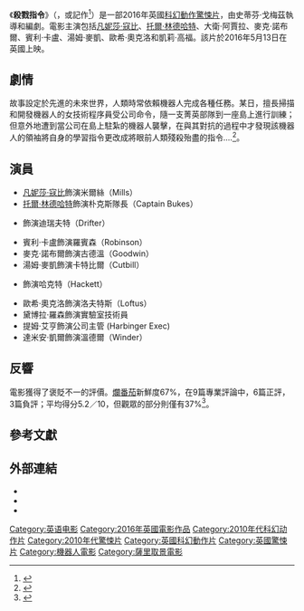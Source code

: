 {{noteTA
|G1=Movie
|G2=Show
}}
{{Infobox film
| name           = 殺戮指令
| original_name  = {{lang|en|''Kill Command''}}
| image          = Kill Command Poster.jpg
| caption        = 電影海報
| director       = 史蒂芬·戈梅茲
| producer       = {{plainlist|
* {{link-en|艾倫·尼布洛|Allan Niblo}}
* 魯伯特·普雷斯頓
* 詹姆士·李察森
* 吉姆·史賓賽
}}
| writer         = 史蒂芬·戈梅茲
| starring       = {{plainlist|
* [[凡妮莎·寇比|凡妮莎·寇比]]
* [[托爾·林德哈特|托爾·林德哈特]]
* 大衛·阿賈拉
* 賓利·卡盧
* 麥克·諾布爾
* 湯姆·麥凱
* 凱莉·高福
* 歐希·奧克洛
* 黛博拉·羅森
}}
| music          = {{link-en|史蒂芬·希爾頓|Stephen Hilton}}
| cinematography = {{link-en|賽門·丹尼斯|Simon Dennis}}
| editing        = {{plainlist|
* 塞萊斯特·博思威克
* 亞歷士·麥基
}}
| studio         = {{link-en|Vertigo Films|Vertigo Films}}
| distributor    = Vertigo Films<br>Front Row Filmed Entertainment<br>Parco Co. Ltd.
| released       = {{film date|2016|5|13|英國}}
| runtime        = 99分鐘
| country        = 英國
| language       = 英語
| budget         = 
| gross          = 
| preceded_by    = 
| followed_by    = 
| cn_name        = 
| hk_name        = 
| tw_name        = 
}}
《'''殺戮指令'''》（{{lang-en|''Kill Command''}}，或記作{{lang|en|''Identify''}}<ref>{{cite web |url=http://www.cinemafantastique.net/Identify.html |title=Critique du Film: ''Identify'' |publisher=[[Cinefantastique|Cinefantastique]] |accessdate=2016-08-10 |archive-date=2020-10-25 |archive-url=https://web.archive.org/web/20201025015134/https://cinemafantastique.net/Identify.html |dead-url=no }}</ref>）是一部2016年英國[[科幻片|科幻]][[動作片|動作]][[驚悚片|驚悚片]]，由史蒂芬·戈梅茲執導和編劇。電影主演包括[[凡妮莎·寇比|凡妮莎·寇比]]、[[托爾·林德哈特|托爾·林德哈特]]、大衛·阿賈拉、麥克·諾布爾、賓利·卡盧、湯姆·麥凱、歐希·奧克洛和凱莉·高福。該片於2016年5月13日在英國上映。

==劇情==
故事設定於先進的未來世界，人類時常依賴機器人完成各種任務。某日，擅長掃描和開發機器人的女技術程序員受公司命令，隨一支菁英部隊到一座島上進行訓練；但意外地遭到當公司在島上駐紮的機器人襲擊，在與其對抗的過程中才發現該機器人的領袖將自身的學習指令更改成將眼前人類殘殺殆盡的指令....<ref>{{cite web |url=https://www.youtube.com/watch?v=6ZWvWNgCyqg |title=KILL COMMAND Official Trailer (2016) Sci-Fi Action Movie HD |publisher=[[YouTube|YouTube]] |date=2016年6月1日 |access-date=2016年6月1日 |archive-date=2021年2月2日 |archive-url=https://web.archive.org/web/20210202131703/https://www.youtube.com/watch?v=6ZWvWNgCyqg |dead-url=no }}</ref>。

==演員==
* [[凡妮莎·寇比|凡妮莎·寇比]]飾演米爾絲（Mills）
* [[托爾·林德哈特|托爾·林德哈特]]飾演朴克斯隊長（Captain Bukes）
* {{le|大衛·阿賈拉|David Ajala}}飾演迪瑞夫特（Drifter）
* 賓利·卡盧飾演羅賓森（Robinson）
* 麥克·諾布爾飾演古德溫（Goodwin）
* 湯姆·麥凱飾演卡特比爾（Cutbill）
* {{le|凱莉·高福|Kelly Gough}}飾演哈克特（Hackett）
* 歐希·奧克洛飾演洛夫特斯（Loftus）
* 黛博拉·羅森飾演實驗室技術員
* 提姆·艾亨飾演公司主管 (Harbinger Exec)
* 達米安·凱爾飾演溫德爾（Winder）

==反響==
電影獲得了褒貶不一的評價。[[爛番茄|爛番茄]]新鮮度67%，在9篇專業評論中，6篇正評，3篇負評；平均得分5.2／10，但觀眾的部分則僅有37%<ref>{{cite web |url=https://www.rottentomatoes.com/m/kill_command/ |title=Kill Command (2016) |website=Rotten Tomatoes |accessdate=June 1, 2016 |archive-date=2020-09-21 |archive-url=https://web.archive.org/web/20200921043540/https://www.rottentomatoes.com/m/kill_command |dead-url=no }}</ref>。

==參考文獻==
{{Reflist}}

==外部連結==
* {{IMDb title|2667380}}
* {{rotten-tomatoes|kill_command}}
* {{douban}}

{{DEFAULTSORT:Kill Command}}
[[Category:英语电影|Category:英语电影]]
[[Category:2016年英國電影作品|Category:2016年英國電影作品]]
[[Category:2010年代科幻动作片|Category:2010年代科幻动作片]]
[[Category:2010年代驚悚片|Category:2010年代驚悚片]]
[[Category:英國科幻動作片|Category:英國科幻動作片]]
[[Category:英國驚悚片|Category:英國驚悚片]]
[[Category:機器人電影|Category:機器人電影]]
[[Category:薩里取景電影|Category:薩里取景電影]]